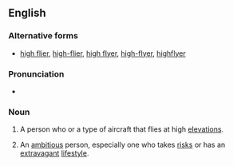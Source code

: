 {{also|high-flier|high flier}}
==English==

===Alternative forms===
* [[high flier]], [[high-flier]], [[high flyer]], [[high-flyer]], [[highflyer]]

===Pronunciation===
* {{audio|en|en-au-highflier.ogg|Audio (AU)}}

===Noun===
{{en-noun}}

# A person who or a type of aircraft that flies at high [[elevation]]s.
# {{lb|en|idiomatic}} An [[ambitious]] person, especially one who takes [[risk]]s or has an [[extravagant]] [[lifestyle]].
#: {{rfquotek|en|Jonathan Swift}}